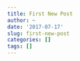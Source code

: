 ```yaml
---
title: First New Post
author: ~
date: '2017-07-17'
slug: first-new-post
categories: []
tags: []
---
```


